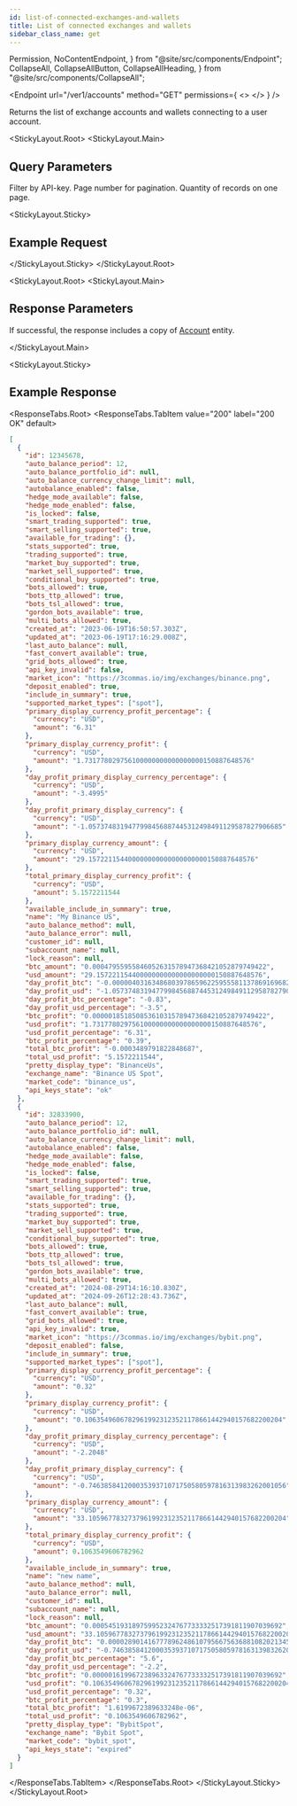 ```yaml
---
id: list-of-connected-exchanges-and-wallets
title: List of connected exchanges and wallets
sidebar_class_name: get
---
```


  Permission,
  NoContentEndpoint,
} from "@site/src/components/Endpoint";
  CollapseAll,
  CollapseAllButton,
  CollapseAllHeading,
} from "@site/src/components/CollapseAll";

<Endpoint
  url="/ver1/accounts"
  method="GET"
  permissions={
    <>
      <Permission title="Permission" description="ACCOUNTS_READ" />
      <Permission title="Security" description="SIGNED" />
    </>
  }
/>

Returns the list of exchange accounts and wallets connecting to a user account.

<Separator />

<StickyLayout.Root>
<StickyLayout.Main>

## Query Parameters

<ApiParam name="api_key" type="string" id="api_key">
  Filter by API-key.
</ApiParam>

<ApiParam name="page" type="integer" id="page">
  Page number for pagination.
  <ParameterRange default={1} />
</ApiParam>

<ApiParam name='per_page' type='integer' id="page">
   Quantity of records on one page.

  <ParameterRange min={1} max={100} defaultVal={100} />
</ApiParam>
</StickyLayout.Main>

<StickyLayout.Sticky>

## Example Request

<NoContentEndpoint method="GET" endpoint="/ver1/accounts" />

</StickyLayout.Sticky>
</StickyLayout.Root>

<StickyLayout.Root>
<StickyLayout.Main>

## Response Parameters

If successful, the response includes a copy of [Account](/account/0_account_entity.mdx) entity.

</StickyLayout.Main>

<StickyLayout.Sticky>
## Example Response
<ResponseTabs.Root>
<ResponseTabs.TabItem value="200" label="200 OK" default>

```json
[
  {
    "id": 12345678,
    "auto_balance_period": 12,
    "auto_balance_portfolio_id": null,
    "auto_balance_currency_change_limit": null,
    "autobalance_enabled": false,
    "hedge_mode_available": false,
    "hedge_mode_enabled": false,
    "is_locked": false,
    "smart_trading_supported": true,
    "smart_selling_supported": true,
    "available_for_trading": {},
    "stats_supported": true,
    "trading_supported": true,
    "market_buy_supported": true,
    "market_sell_supported": true,
    "conditional_buy_supported": true,
    "bots_allowed": true,
    "bots_ttp_allowed": true,
    "bots_tsl_allowed": true,
    "gordon_bots_available": true,
    "multi_bots_allowed": true,
    "created_at": "2023-06-19T16:50:57.303Z",
    "updated_at": "2023-06-19T17:16:29.008Z",
    "last_auto_balance": null,
    "fast_convert_available": true,
    "grid_bots_allowed": true,
    "api_key_invalid": false,
    "market_icon": "https://3commas.io/img/exchanges/binance.png",
    "deposit_enabled": true,
    "include_in_summary": true,
    "supported_market_types": ["spot"],
    "primary_display_currency_profit_percentage": {
      "currency": "USD",
      "amount": "6.31"
    },
    "primary_display_currency_profit": {
      "currency": "USD",
      "amount": "1.731778029756100000000000000000150887648576"
    },
    "day_profit_primary_display_currency_percentage": {
      "currency": "USD",
      "amount": "-3.4995"
    },
    "day_profit_primary_display_currency": {
      "currency": "USD",
      "amount": "-1.0573748319477998456887445312498491129587827906685"
    },
    "primary_display_currency_amount": {
      "currency": "USD",
      "amount": "29.157221154400000000000000000000150887648576"
    },
    "total_primary_display_currency_profit": {
      "currency": "USD",
      "amount": 5.1572211544
    },
    "available_include_in_summary": true,
    "name": "My Binance US",
    "auto_balance_method": null,
    "auto_balance_error": null,
    "customer_id": null,
    "subaccount_name": null,
    "lock_reason": null,
    "btc_amount": "0.00047955955846052631578947368421052879749422",
    "usd_amount": "29.157221154400000000000000000000150887648576",
    "day_profit_btc": "-0.000004031634868039786596225955581137869169682309539066",
    "day_profit_usd": "-1.0573748319477998456887445312498491129587827906685",
    "day_profit_btc_percentage": "-0.83",
    "day_profit_usd_percentage": "-3.5",
    "btc_profit": "0.00000185185085361031578947368421052879749422",
    "usd_profit": "1.731778029756100000000000000000150887648576",
    "usd_profit_percentage": "6.31",
    "btc_profit_percentage": "0.39",
    "total_btc_profit": "-0.0003489791822848687",
    "total_usd_profit": "5.1572211544",
    "pretty_display_type": "BinanceUs",
    "exchange_name": "Binance US Spot",
    "market_code": "binance_us",
    "api_keys_state": "ok"
  },
  {
    "id": 32833900,
    "auto_balance_period": 12,
    "auto_balance_portfolio_id": null,
    "auto_balance_currency_change_limit": null,
    "autobalance_enabled": false,
    "hedge_mode_available": false,
    "hedge_mode_enabled": false,
    "is_locked": false,
    "smart_trading_supported": true,
    "smart_selling_supported": true,
    "available_for_trading": {},
    "stats_supported": true,
    "trading_supported": true,
    "market_buy_supported": true,
    "market_sell_supported": true,
    "conditional_buy_supported": true,
    "bots_allowed": true,
    "bots_ttp_allowed": true,
    "bots_tsl_allowed": true,
    "gordon_bots_available": true,
    "multi_bots_allowed": true,
    "created_at": "2024-08-29T14:16:10.830Z",
    "updated_at": "2024-09-26T12:28:43.736Z",
    "last_auto_balance": null,
    "fast_convert_available": true,
    "grid_bots_allowed": true,
    "api_key_invalid": true,
    "market_icon": "https://3commas.io/img/exchanges/bybit.png",
    "deposit_enabled": false,
    "include_in_summary": true,
    "supported_market_types": ["spot"],
    "primary_display_currency_profit_percentage": {
      "currency": "USD",
      "amount": "0.32"
    },
    "primary_display_currency_profit": {
      "currency": "USD",
      "amount": "0.10635496067829619923123521178661442940157682200204"
    },
    "day_profit_primary_display_currency_percentage": {
      "currency": "USD",
      "amount": "-2.2048"
    },
    "day_profit_primary_display_currency": {
      "currency": "USD",
      "amount": "-0.74638584120003539371071750580597816313983262001056"
    },
    "primary_display_currency_amount": {
      "currency": "USD",
      "amount": "33.10596778327379619923123521178661442940157682200204"
    },
    "total_primary_display_currency_profit": {
      "currency": "USD",
      "amount": 0.1063549606782962
    },
    "available_include_in_summary": true,
    "name": "new name",
    "auto_balance_method": null,
    "auto_balance_error": null,
    "customer_id": null,
    "subaccount_name": null,
    "lock_reason": null,
    "btc_amount": "0.000545193189759952324767733332517391811907039692",
    "usd_amount": "33.10596778327379619923123521178661442940157682200204",
    "day_profit_btc": "0.000028901416777896248610795667563688108202134512253672",
    "day_profit_usd": "-0.74638584120003539371071750580597816313983262001056",
    "day_profit_btc_percentage": "5.6",
    "day_profit_usd_percentage": "-2.2",
    "btc_profit": "0.000001619967238963324767733332517391811907039692",
    "usd_profit": "0.10635496067829619923123521178661442940157682200204",
    "usd_profit_percentage": "0.32",
    "btc_profit_percentage": "0.3",
    "total_btc_profit": "1.6199672389633248e-06",
    "total_usd_profit": "0.1063549606782962",
    "pretty_display_type": "BybitSpot",
    "exchange_name": "Bybit Spot",
    "market_code": "bybit_spot",
    "api_keys_state": "expired"
  }
]
```

  </ResponseTabs.TabItem>
</ResponseTabs.Root>
</StickyLayout.Sticky>
</StickyLayout.Root>
